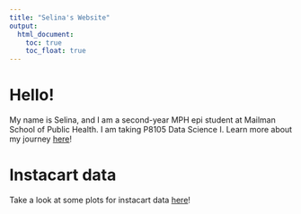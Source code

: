 ```yaml
---
title: "Selina's Website"
output: 
  html_document:
    toc: true
    toc_float: true
---
```


# Hello!

My name is Selina, and I am a second-year MPH epi student at Mailman School of Public Health. I am taking P8105 Data Science I. Learn more about my journey [here](about.html)!

# Instacart data

Take a look at some plots for instacart data [here](instacart_plots.html)!